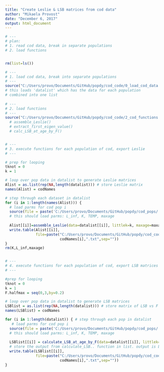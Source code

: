 ```yaml
---
title: "Create Leslie & LSB matrices from cod data"
author: "Mikaela Provost"
date: "December 6, 2017"
output: html_document
---
```



```r
# ---
# plan:
# 1. read cod data, break in separate populations
# 2. load functions


rm(list=ls())

# ---
# 1. load cod data, break into separate populations
# ---
source("C:/Users/provo/Documents/GitHub/popdy/cod_code/0_load_cod_data.r")
# this loads 'datalist' which has the data for each population
# combined into one list
        
# ---
# 2. load functions
# ---
source("C:/Users/provo/Documents/GitHub/popdy/cod_code/2_cod_functions.r")
  # assemble_Leslie()
  # extract_first_eigen_value()
  # calc_LSB_at_age_by_F()


# ---
# 3. execute functions for each population of cod, export Leslie 
# ---

# prep for looping
tknot = 0
k = 1

# loop over pop data in datalist to generate Leslie matrices
Alist = as.list(rep(NA,length(datalist))) # store Leslie matrix
names(Alist) = codNames

# step through each dataset in datalist
for (i in 1:length(names(Alist))) {
  # load parms for cod pop i
  source(file = paste('C:/Users/provo/Documents/GitHub/popdy/cod_pops/',names(Alist)[i], '.r', sep=''))
  # this should load parms: L_inf, K, TEMP, maxage
  
  Alist[[i]]=assemble_Leslie(data=datalist[[i]], littlek=k, maxage=maxage, K=K, L_inf=L_inf, TEMP=TEMP)
  write.table(Alist[[i]],
              file=paste("C:/Users/provo/Documents/GitHub/popdy/cod_code/mikaelaLeslie/matrix_maxages/",
                         codNames[i],".txt",sep=""))
}
rm(K,L_inf,maxage)


# ---
# 4. execute functions for each population of cod, export LSB matrices 
# ---

#prep for looping
tknot = 0
k = 1
F.halfmax = seq(0,3,by=0.2)

# loop over pop data in datalist to generate LSB matrices
LSBlist = as.list(rep(NA,length(datalist))) # store matrix of LSB vs F
names(LSBlist) = codNames

for (i in 1:length(datalist)) { # step through each pop in datalist
   # load parms for cod pop i
  source(file = paste('C:/Users/provo/Documents/GitHub/popdy/cod_pops/',names(LSBlist)[i], '.r', sep=''))
  # this should load parms: L_inf, K, TEMP, maxage
  
  LSBlist[[i]] = calculate_LSB_at_age_by_F(data=datalist[[i]], littlek=k, maxage=maxage, L_inf=L_inf, K=K, TEMP=TEMP, F.halfmax=F.halfmax)
  # store the output from calculate_LSB.. function in list. output is LSB by age and F
  write.table(LSBlist[[i]],
              file=paste("C:/Users/provo/Documents/GitHub/popdy/cod_code/mikaelaLSB/LSBmatrix_maxages/",
                         codNames[i],".txt",sep=""))
}






```

